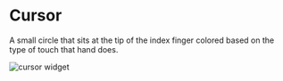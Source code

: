 # Cursor

A small circle that sits at the tip of the index finger colored based on the type of touch that hand does.

![cursor widget](/docs/cursor-widget.png)
